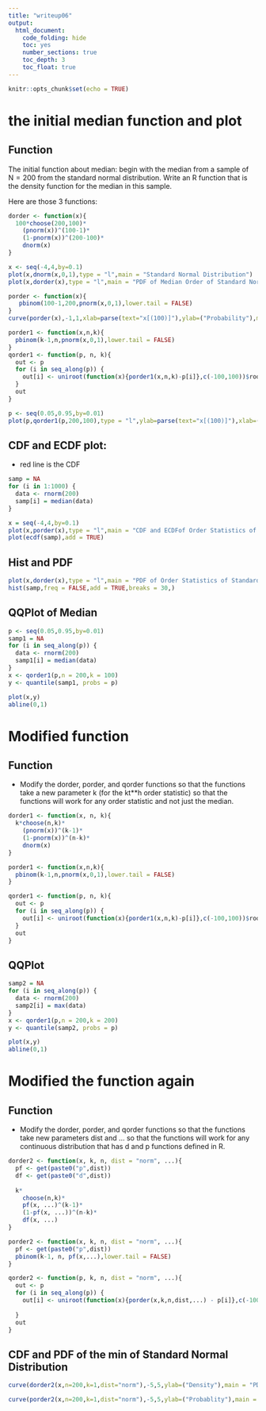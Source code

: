 ```yaml
---
title: "writeup06"
output: 
  html_document: 
    code_folding: hide
    toc: yes
    number_sections: true
    toc_depth: 3
    toc_float: true
---
```


```r
knitr::opts_chunk$set(echo = TRUE)
```

# the initial median function and plot

## Function

The initial function about median: begin with the median from a sample of N = 200 from the standard normal distribution. Write an R function that is the density function for the median in this sample. 

Here are those 3 functions:

```r
dorder <- function(x){
  100*choose(200,100)*
    (pnorm(x))^(100-1)*
    (1-pnorm(x))^(200-100)*
    dnorm(x)
}

x <- seq(-4,4,by=0.1)
plot(x,dnorm(x,0,1),type = "l",main = "Standard Normal Distribution")
plot(x,dorder(x),type = "l",main = "PDF of Median Order of Standard Normal Distribution")
```

```r
porder <- function(x){
   pbinom(100-1,200,pnorm(x,0,1),lower.tail = FALSE)
}
curve(porder(x),-1,1,xlab=parse(text="x[(100)]"),ylab=("Probability"),main = "CDF of Median Order of Standard Normal Distribution")
```

```r
porder1 <- function(x,n,k){
  pbinom(k-1,n,pnorm(x,0,1),lower.tail = FALSE)
}
qorder1 <- function(p, n, k){
  out <- p
  for (i in seq_along(p)) {
    out[i] <- uniroot(function(x){porder1(x,n,k)-p[i]},c(-100,100))$root
  }
  out
}

p <- seq(0.05,0.95,by=0.01)
plot(p,qorder1(p,200,100),type = "l",ylab=parse(text="x[(100)]"),xlab=("Probability"),main = "Quantile of the median")
```




## CDF and ECDF plot:

* red line is the CDF

```r
samp = NA
for (i in 1:1000) {
  data <- rnorm(200)
  samp[i] = median(data)
}

x = seq(-4,4,by=0.1)
plot(x,porder(x),type = "l",main = "CDF and ECDFof Order Statistics of Standard Normal Density",xlim = c(-0.3,0.3),col = "red")
plot(ecdf(samp),add = TRUE)
```

## Hist and PDF

```r
plot(x,dorder(x),type = "l",main = "PDF of Order Statistics of Standard Normal Density",xlim = c(-0.5,0.5),col = "red")
hist(samp,freq = FALSE,add = TRUE,breaks = 30,)
```

## QQPlot of Median

```r
p <- seq(0.05,0.95,by=0.01)
samp1 = NA
for (i in seq_along(p)) {
  data <- rnorm(200)
  samp1[i] = median(data)
}
x <- qorder1(p,n = 200,k = 100)
y <- quantile(samp1, probs = p)

plot(x,y)
abline(0,1)

```



# Modified function

## Function

* Modify the dorder, porder, and qorder functions so that the functions take a new parameter k (for the kt**h order statistic) so that the functions will work for any order statistic and not just the median.

```r
dorder1 <- function(x, n, k){
  k*choose(n,k)*
    (pnorm(x))^(k-1)*
    (1-pnorm(x))^(n-k)*
    dnorm(x)
}
```

```r
porder1 <- function(x,n,k){
  pbinom(k-1,n,pnorm(x,0,1),lower.tail = FALSE)
}
```

```r
qorder1 <- function(p, n, k){
  out <- p
  for (i in seq_along(p)) {
    out[i] <- uniroot(function(x){porder1(x,n,k)-p[i]},c(-100,100))$root
  }
  out
}
```

## QQPlot


```r
samp2 = NA
for (i in seq_along(p)) {
  data <- rnorm(200)
  samp2[i] = max(data)
}
x <- qorder1(p,n = 200,k = 200)
y <- quantile(samp2, probs = p)

plot(x,y)
abline(0,1)
```


# Modified the function again

## Function

* Modify the dorder, porder, and qorder functions so that the functions take new parameters dist and ... so that the functions will work for any continuous distribution that has d and p functions defined in R.

```r
dorder2 <- function(x, k, n, dist = "norm", ...){
  pf <- get(paste0("p",dist))
  df <- get(paste0("d",dist))
  
  k*
    choose(n,k)*
    pf(x, ...)^(k-1)*
    (1-pf(x, ...))^(n-k)*
    df(x, ...)
}

porder2 <- function(x, k, n, dist = "norm", ...){
  pf <- get(paste0("p",dist))
  pbinom(k-1, n, pf(x,...),lower.tail = FALSE)
}

qorder2 <- function(p, k, n, dist = "norm", ...){
  out <- p
  for (i in seq_along(p)) {
    out[i] <- uniroot(function(x){porder(x,k,n,dist,...) - p[i]},c(-100,100))$root
    
  }
  out
}

```

## CDF and PDF of the min of Standard Normal Distribution

```r
curve(dorder2(x,n=200,k=1,dist="norm"),-5,5,ylab=("Density"),main = "PDF of min of Standard Normal Distribution")

curve(porder2(x,n=200,k=1,dist="norm"),-5,5,ylab=("Probablity"),main = "CDF of min of Standard Normal Distribution")
```

